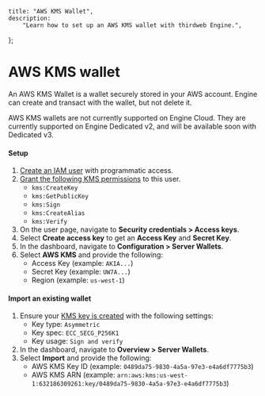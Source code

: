 
    title: "AWS KMS Wallet",
    description:
        "Learn how to set up an AWS KMS wallet with thirdweb Engine.",
};


# AWS KMS wallet

An AWS KMS Wallet is a wallet securely stored in your AWS account. Engine can create and transact with the wallet, but not delete it.

<Callout variant="info" title="AWS KMS Support">
  AWS KMS wallets are not currently supported on Engine Cloud. They are currently supported on Engine Dedicated v2, and will be available soon with Dedicated v3.
</Callout>


#### Setup

1. [Create an IAM user](https://docs.aws.amazon.com/IAM/latest/UserGuide/id_users_create.html#id_users_create_console) with programmatic access.
1. [Grant the following KMS permissions](https://docs.aws.amazon.com/kms/latest/developerguide/control-access.html) to this user.
   - `kms:CreateKey`
   - `kms:GetPublicKey`
   - `kms:Sign`
   - `kms:CreateAlias`
   - `kms:Verify`
1. On the user page, navigate to **Security credentials > Access keys**.
1. Select **Create access key** to get an **Access Key** and **Secret Key**.
1. In the dashboard, navigate to **Configuration > Server Wallets**.
1. Select **AWS KMS** and provide the following:
   - Access Key (example: `AKIA...`)
   - Secret Key (example: `UW7A...`)
   - Region (example: `us-west-1`)

#### Import an existing wallet

1. Ensure your [KMS key is created](https://docs.aws.amazon.com/kms/latest/developerguide/create-keys.html) with the following settings:
   - Key type: `Asymmetric`
   - Key spec: `ECC_SECG_P256K1`
   - Key usage: `Sign and verify`
1. In the dashboard, navigate to **Overview > Server Wallets**.
1. Select **Import** and provide the following:
   - AWS KMS Key ID (example: `0489da75-9830-4a5a-97e3-e4a6df7775b3`)
   - AWS KMS ARN (example: `arn:aws:kms:us-west-1:632186309261:key/0489da75-9830-4a5a-97e3-e4a6df7775b3`)
